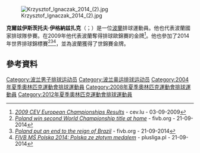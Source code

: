 [[File:Krzysztof_Ignaczak_2014_(2).jpg|thumb]]

'''克爾兹伊斯茨托夫·伊格納兹扎克'''（{{lang-pl|Krzysztof Ignaczak}}；{{bd|1978年|5月15日}}）是一位[[波蘭|波蘭]]排球運動員。他也代表波蘭國家排球隊參賽。在2009年他代表波蘭奪得排球歐錦賽的金牌<ref>[http://www.cev.lu/Competition-Area/CompetitionMatches.aspx?ID=387 ''2009 CEV European Championships Results''] {{Wayback|url=http://www.cev.lu/Competition-Area/CompetitionMatches.aspx?ID=387 |date=20150923222049 }} - cev.lu - 03-09-2009</ref>。他也參加了2014年世界排球錦標賽<ref>[http://www.fivb.org/viewPressRelease.asp?No=49498&Language=en#.VCAG_qIu6ho ''Poland win second World Championship title at home''] {{Wayback|url=http://www.fivb.org/viewPressRelease.asp?No=49498&Language=en#.VCAG_qIu6ho |date=20181005153335 }} - fivb.org - 21-09-2014</ref><ref>[http://www.fivb.org/viewPressRelease.asp?No=49500&Language=en#.VCAHAaIu6ho ''Poland put an end to the reign of Brazil''] {{Wayback|url=http://www.fivb.org/viewPressRelease.asp?No=49500&Language=en#.VCAHAaIu6ho |date=20181229031625 }} - fivb.org - 21-09-2014</ref><ref>[http://www.plusliga.pl/news/id/9914 ''FIVB MŚ Polska 2014: Polska ze złotym medalem''] {{Wayback|url=http://www.plusliga.pl/news/id/9914 |date=20190708110420 }} - plusliga.pl - 21-09-2014</ref>，並為波蘭獲得了世錦賽金牌。

==參考資料==
{{Reflist}}
{{DEFAULTSORT:Ignaczak, Krzysztof}}
[[Category:波兰男子排球运动员|Category:波兰男子排球运动员]]
[[Category:波兰奥运排球运动员|Category:波兰奥运排球运动员]]
[[Category:2004年夏季奧林匹克運動會排球運動員|Category:2004年夏季奧林匹克運動會排球運動員]]
[[Category:2008年夏季奧林匹克運動會排球運動員|Category:2008年夏季奧林匹克運動會排球運動員]]
[[Category:2012年夏季奧林匹克運動會排球運動員|Category:2012年夏季奧林匹克運動會排球運動員]]